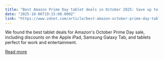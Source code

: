 ```yaml
---
title: "Best Amazon Prime Day tablet deals in October 2025: Save up to $200 on deals from Apple, Samsung, and Microsoft"
date: "2025-10-06T19:15:00.000Z"
link: "https://www.zdnet.com/article/best-amazon-october-prime-day-tablet-deals-10-06/"
---
```


We found the best tablet deals for Amazon's October Prime Day sale, including discounts on the Apple iPad, Samsung Galaxy Tab, and tablets perfect for work and entertainment.

[Read more](https://www.zdnet.com/article/best-amazon-october-prime-day-tablet-deals-10-06/)

